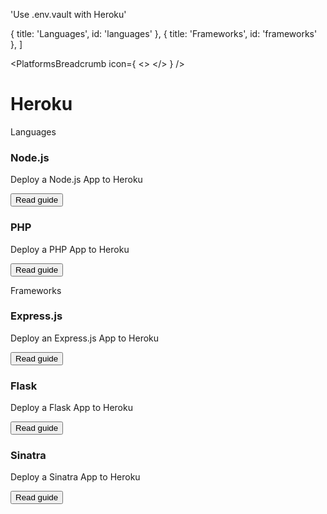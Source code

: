 

  'Use .env.vault with Heroku'

  { title: 'Languages', id: 'languages' },
  { title: 'Frameworks', id: 'frameworks' },
]

<PlatformsBreadcrumb icon={
  <>
    <HerokuIcon className="h-9 w-9 text-[#430098]"/>
  </>
} />
# Heroku
<GuideHeading lead={description} />

<div className="my-16 xl:max-w-none">
  <Heading level={2} id="languages">
    Languages
  </Heading>
  <div className="not-prose mt-4 grid grid-cols-1 gap-x-6 gap-y-10 border-t border-zinc-900/5 pt-10 dark:border-white/5 sm:grid-cols-2 xl:max-w-none xl:grid-cols-3">
    <div key="nodejs" className="flex flex-row-reverse gap-6">
      <div className="flex-auto">
        <h3 className="text-sm font-semibold text-zinc-900 dark:text-white">
          Node.js
        </h3>
        <p className="mt-1 text-sm text-zinc-600 dark:text-zinc-400">Deploy a Node.js App to Heroku</p>
        <p className="mt-1"><Button href="/docs/languages/nodejs/heroku" variant="text" arrow="right">Read guide</Button></p>
      </div>
      <NodeIcon className="h-9 w-9 text-[#339933]"/>
    </div>
    <div key="php" className="flex flex-row-reverse gap-6">
      <div className="flex-auto">
        <h3 className="text-sm font-semibold text-zinc-900 dark:text-white">
          PHP
        </h3>
        <p className="mt-1 text-sm text-zinc-600 dark:text-zinc-400">Deploy a PHP App to Heroku</p>
        <p className="mt-1"><Button href="/docs/languages/php/heroku" variant="text" arrow="right">Read guide</Button></p>
      </div>
      <PhpIcon className="h-10 w-10 text-[#777BB4]"/>
    </div>
  </div>
  <Heading level={2} id="frameworks">
    Frameworks
  </Heading>
  <div className="not-prose mt-4 grid grid-cols-1 gap-x-6 gap-y-10 border-t border-zinc-900/5 pt-10 dark:border-white/5 sm:grid-cols-2 xl:max-w-none xl:grid-cols-3">
    <div key="express" className="flex flex-row-reverse gap-6">
      <div className="flex-auto">
        <h3 className="text-sm font-semibold text-zinc-900 dark:text-white">
          Express.js
        </h3>
        <p className="mt-1 text-sm text-zinc-600 dark:text-zinc-400">Deploy an Express.js App to Heroku</p>
        <p className="mt-4"><Button href="/docs/frameworks/express/heroku" variant="text" arrow="right">Read guide</Button></p>
      </div>
      <ExpressIcon className="h-9 w-9 text-[#000000] dark:invert"/>
    </div>
    <div key="flask" className="flex flex-row-reverse gap-6">
      <div className="flex-auto">
        <h3 className="text-sm font-semibold text-zinc-900 dark:text-white">
          Flask
        </h3>
        <p className="mt-1 text-sm text-zinc-600 dark:text-zinc-400">Deploy a Flask App to Heroku</p>
        <p className="mt-4"><Button href="/docs/frameworks/flask/heroku" variant="text" arrow="right">Read guide</Button></p>
      </div>
      <FlaskIcon className="h-9 w-9 text-[#000000] dark:invert"/>
    </div>
    <div key="sinatra" className="flex flex-row-reverse gap-6">
      <div className="flex-auto">
        <h3 className="text-sm font-semibold text-zinc-900 dark:text-white">
          Sinatra
        </h3>
        <p className="mt-1 text-sm text-zinc-600 dark:text-zinc-400">Deploy a Sinatra App to Heroku</p>
        <p className="mt-4"><Button href="/docs/frameworks/sinatra/heroku" variant="text" arrow="right">Read guide</Button></p>
      </div>
      <SinatraIcon className="h-9 w-9 text-[#000000] dark:invert"/>
    </div>
  </div>
</div>
